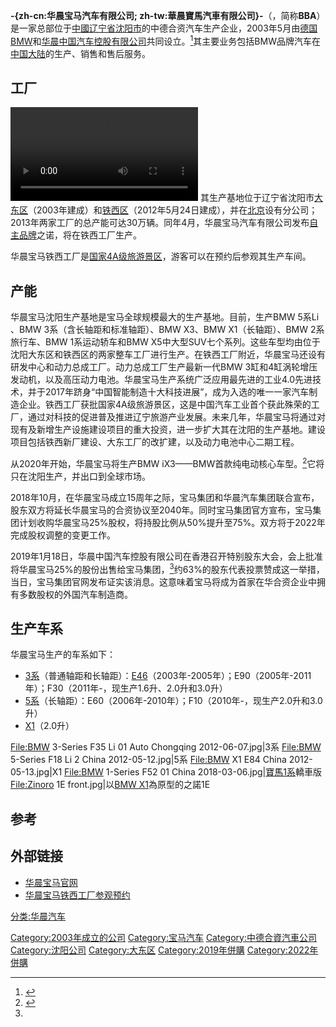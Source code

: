 {{noteTA
|G1=Transport
}}
{{Infobox company
| name             = -{zh-cn:华晨宝马汽车有限公司; zh-tw:華晨寶馬汽車有限公司}-<br>BMW Brilliance Automotive Ltd.
| logo             = <!-- 檔案不存在 File:BMW Brilliance logo.JPG ，可從英文維基百科取得 -->
| type             = [[合资公司|合资公司]]（[[中華人民共和國|中]][[德國|德]]合资）
| foundation       = 2003年5月 
| location         = {{CHN}}[[辽宁省|辽宁省]][[沈阳市|沈阳市]]
| area_served      = [[中国大陆|中国大陆]]
| key_people       = Olaf Kastner（董事长）<br>雷小陽（财务总监）<ref>{{cite web|url=http://investing.businessweek.com/research/stocks/private/people.asp?privcapId=11712807|title=Company Overview of BMW Brilliance Automotive Ltd.|accessdate=7 October 2012|publisher=Bloomberg Businessweek}}</ref>
| industry         = [[汽车|汽车]]
| products         = [[豪华车|豪华车]]
| owner            = [[BMW|BMW]]（75%）<br>[[華晨中國汽車|華晨中國汽車]]（25%）
| num_employees    = 约13,000人<ref>{{Cite web |url=http://www.bmw-brilliance.cn/cn/zh/com_waw_bba.html |title=华晨宝马公司简介 |accessdate=2014-03-19 |archive-date=2014-03-19 |archive-url=https://web.archive.org/web/20140319095914/http://www.bmw-brilliance.cn/cn/zh/com_waw_bba.html |dead-url=yes }}</ref>
| homepage         = [http://www.bmw-brilliance.cn/cn/zh/index.html www.bmw-brilliance.cn]
}}
'''-{zh-cn:华晨宝马汽车有限公司; zh-tw:華晨寶馬汽車有限公司}-'''（{{lang-en|BMW Brilliance Automotive Ltd.}}，简称'''BBA'''）是一家总部位于[[中華人民共和國|中國]][[辽宁省|辽宁省]][[沈阳市|沈阳市]]的中德合资汽车生产企业，2003年5月由[[德国|德国]][[BMW|BMW]]和[[華晨中國|华晨中国汽车控股有限公司]]共同设立。<ref name=hkex2003>{{Cite web |url=https://www1.hkexnews.hk/listedco/listconews/sehk/2003/0509/ltn20030509034_c.pdf |title=通函 (主要交易：組建與寶馬之間的合營公司，關連交易：提供擔保及進一步購入金杯汽工的權益) |date=2003-05-09 |accessdate=2020-11-22 |archive-date=2020-11-23 |archive-url=https://web.archive.org/web/20201123181316/https://www1.hkexnews.hk/listedco/listconews/sehk/2003/0509/ltn20030509034_c.pdf |dead-url=no }}</ref>其主要业务包括BMW品牌汽车在[[中国大陆|中国大陆]]的生产、销售和售后服务。

== 工厂 ==
[[File:2020年8月23日_宝马全球最大涂装车间钢结构竣工_宝马铁西新工厂.webm|thumb]]
其生产基地位于辽宁省沈阳市[[大东区|大东区]]（2003年建成）和[[铁西区|铁西区]]（2012年5月24日建成），并在[[北京|北京]]设有分公司；2013年两家工厂的总产能可达30万辆。同年4月，华晨宝马汽车有限公司发布[[自主品牌|自主品牌]]之诺，将在铁西工厂生产。

华晨宝马铁西工厂是[[国家4A级旅游景区|国家4A级旅游景区]]，游客可以在预约后参观其生产车间。

== 产能 ==
华晨宝马沈阳生产基地是宝马全球规模最大的生产基地。目前，生产BMW 5系Li 、BMW 3系（含长轴距和标准轴距）、BMW X3、BMW X1（长轴距）、BMW 2系旅行车、BMW 1系运动轿车和BMW X5中大型SUV七个系列。这些车型均由位于沈阳大东区和铁西区的两家整车工厂进行生产。在铁西工厂附近，华晨宝马还设有研发中心和动力总成工厂。动力总成工厂生产最新一代BMW 3缸和4缸涡轮增压发动机，以及高压动力电池。华晨宝马生产系统广泛应用最先进的工业4.0先进技术，并于2017年跻身“中国智能制造十大科技进展”，成为入选的唯一一家汽车制造企业。铁西工厂获批国家4A级旅游景区，这是中国汽车工业首个获此殊荣的工厂，通过对科技的促进普及推进辽宁旅游产业发展。未来几年，华晨宝马将通过对现有及新增生产设施建设项目的重大投资，进一步扩大其在沈阳的生产基地。建设项目包括铁西新厂建设、大东工厂的改扩建，以及动力电池中心二期工程。

从2020年开始，华晨宝马将生产BMW iX3——BMW首款纯电动核心车型。<ref name=annual2019>{{Cite web |url=https://www1.hkexnews.hk/listedco/listconews/sehk/2020/0427/2020042700526_c.pdf |title=二零一九年年報 |date=2020}}</ref>{{rp|6, 35}}它将只在沈阳生产，并出口到全球市场。

2018年10月，在华晨宝马成立15周年之际，宝马集团和华晨汽车集团联合宣布，股东双方将延长华晨宝马的合资协议至2040年。同时宝马集团官方宣布，宝马集团计划收购华晨宝马25%股权，将持股比例从50%提升至75%。双方将于2022年完成股权调整的变更工作。

2019年1月18日，华晨中国汽车控股有限公司在香港召开特别股东大会，会上批准将华晨宝马25%的股份出售给宝马集团，<ref name=annual2019/>{{rp|9}}约63%的股东代表投票赞成这一举措，当日，宝马集团官网发布证实该消息。这意味着宝马将成为首家在华合资企业中拥有多数股权的外国汽车制造商。

==生产车系==
华晨宝马生产的车系如下：
*[[BMW_3系列|3系]]（普通轴距和长轴距）：[[BMW_3系列_(E46)|E46]]（2003年-2005年）；E90（2005年-2011年）；F30（2011年-，现生产1.6升、2.0升和3.0升）
*[[BMW_5系列|5系]]（长轴距）：E60（2006年-2010年）；F10（2010年-，现生产2.0升和3.0升）
*[[BMW_X1|X1]]（2.0升）

<gallery>
File:BMW 3-Series F35 Li 01 Auto Chongqing 2012-06-07.jpg|3系
File:BMW 5-Series F18 Li 2 China 2012-05-12.jpg|5系
File:BMW X1 E84 China 2012-05-13.jpg|X1
File:BMW 1-Series F52 01 China 2018-03-06.jpg|[[寶馬1系|寶馬1系]]轎車版
File:Zinoro 1E front.jpg|以[[BMW_X1|BMW X1]]為原型的之諾1E
</gallery>
==参考==
{{Reflist}}

==外部链接==
*[http://www.bmw-brilliance.cn/cn/zh/index.html 华晨宝马官网]{{Wayback|url=http://www.bmw-brilliance.cn/cn/zh/index.html |date=20140217130617 }}
*[https://tour.bmw-brilliance.cn 华晨宝马铁西工厂参观预约]{{Wayback|url=https://tour.bmw-brilliance.cn/ |date=20190109221737 }}

{{Brilliance Auto}}
{{中国汽车制造业}}
{{中德关系}}
[[分类:华晨汽车|分类:华晨汽车]]
[[Category:2003年成立的公司|Category:2003年成立的公司]]
[[Category:宝马汽车|Category:宝马汽车]]
[[Category:中德合資汽車公司|Category:中德合資汽車公司]]
[[Category:沈阳公司|Category:沈阳公司]]
[[Category:大东区|Category:大东区]]
[[Category:2019年併購|Category:2019年併購]]
[[Category:2022年併購|Category:2022年併購]]